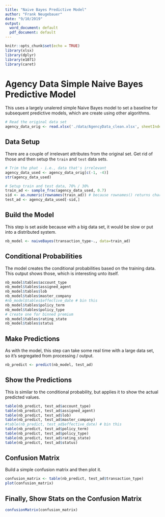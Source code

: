 ```yaml
---
title: "Naive Bayes Predictive Model"
author: "Frank Neugebauer"
date: "9/10/2019"
output:
  word_document: default
  pdf_document: default
---
```


```r
knitr::opts_chunk$set(echo = TRUE)
library(xlsx)
library(dplyr)
library(e1071)
library(caret)
```

# Agency Data Simple Naive Bayes Predictive Model

This uses a largely unalered simple Naive Bayes model to set a baseline for subsequent predictive models, which are create using other algorithms.

```r
# Read the original data set
agency_data_orig <- read.xlsx('./data/AgencyData_clean.xlsx', sheetIndex=1, stringsAsFactors=T)
```

## Data Setup

There are a couple of irrelevant attributes from the original set. Get rid of those and then setup the `train` and `test` data sets.

```r
# Trim the phat - i.e., data that's irrelevant
agency_data_used <- agency_data_orig[c(-1, -4)]
str(agency_data_used)

# Setup train and test data, 70% / 30%
train_ad <- sample_frac(agency_data_used, 0.7)
sid <- as.numeric(rownames(train_ad)) # because rownames() returns character
test_ad <- agency_data_used[-sid,]
```

## Build the Model

This step is set aside because with a big data set, it would be slow or put into a distributed system.

```r
nb_model <- naiveBayes(transaction_type~., data=train_ad)
```

## Conditional Probabilities

The model creates the conditional probabilities based on the training data. This output shows those, which is interesting unto itself.

```r
nb_model$tables$account_type
nb_model$tables$assigned_agent
nb_model$tables$lob
nb_model$tables$master_company
#nb_model$tables$effective_date # bin this
nb_model$tables$policy_term
nb_model$tables$policy_type
# create one for binned premium
nb_model$tables$rating_state
nb_model$tables$status
```
 
## Make Predictions

As with the model, this step can take some real time with a large data set, so it's segregated from processing / output.

```r
nb_predict <- predict(nb_model, test_ad)
```

## Show the Predictions

This is similar to the conditional probability, but applies it to show the actual predicted values.

```r
table(nb_predict, test_ad$account_type)
table(nb_predict, test_ad$assigned_agent)
table(nb_predict, test_ad$lob)
table(nb_predict, test_ad$master_company)
#table(nb_predict, test_ad$effective_date) # bin this
table(nb_predict, test_ad$policy_term)
table(nb_predict, test_ad$policy_type)
table(nb_predict, test_ad$rating_state)
table(nb_predict, test_ad$status)
```

## Confusion Matrix

Build a simple confusion matrix and then plot it.

```r
confusion_matrix <- table(nb_predict, test_ad$transaction_type)
plot(confusion_matrix)
```

## Finally, Show Stats on the Confusion Matrix

```r
confusionMatrix(confusion_matrix)
```